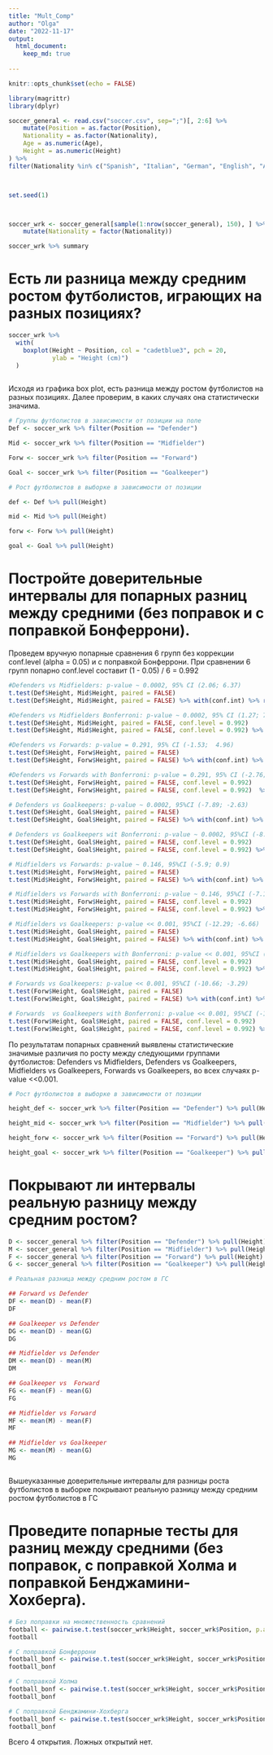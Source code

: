 ```yaml
---
title: "Mult_Comp"
author: "Olga"
date: "2022-11-17"
output: 
  html_document:
    keep_md: true
    
---
```


```r
knitr::opts_chunk$set(echo = FALSE)
```

```r
library(magrittr)
library(dplyr)
```



```r
soccer_general <- read.csv("soccer.csv", sep=";")[, 2:6] %>% 
    mutate(Position = as.factor(Position), 
    Nationality = as.factor(Nationality), 
    Age = as.numeric(Age), 
    Height = as.numeric(Height)
) %>% 
filter(Nationality %in% c("Spanish", "Italian", "German", "English", "Argentinian")) 



set.seed(1) 



soccer_wrk <- soccer_general[sample(1:nrow(soccer_general), 150), ] %>% 
    mutate(Nationality = factor(Nationality))

soccer_wrk %>% summary
```


# Есть ли разница между средним ростом футболистов, играющих на разных позициях?


```r
soccer_wrk %>%
  with(
    boxplot(Height ~ Position, col = "cadetblue3", pch = 20,
            ylab = "Height (cm)")
  )
  
```
Исходя из графика box plot, есть разница между ростом футболистов на разных позициях. Далее проверим, в каких случаях она статистически значима.

```r
# Группы футболистов в зависимости от позиции на поле
Def <- soccer_wrk %>% filter(Position == "Defender") 

Mid <- soccer_wrk %>% filter(Position == "Midfielder")

Forw <- soccer_wrk %>% filter(Position == "Forward") 

Goal <- soccer_wrk %>% filter(Position == "Goalkeeper") 
```


```r
# Рост футболистов в выборке в зависимости от позиции

def <- Def %>% pull(Height) 

mid <- Mid %>% pull(Height) 

forw <- Forw %>% pull(Height) 

goal <- Goal %>% pull(Height) 
```



# Постройте доверительные интервалы для попарных разниц между средними (без поправок и с поправкой Бонферрони). 
Проведем вручную попарные сравнения 6 групп без коррекции conf.level (alpha = 0.05) и с поправкой Бонферрони.
При сравнении 6 групп попарно conf.level составит (1 - 0.05) / 6 = 0.992

```r
#Defenders vs Midfielders: p-value ~ 0.0002, 95% CI (2.06; 6.37)
t.test(Def$Height, Mid$Height, paired = FALSE) 
t.test(Def$Height, Mid$Height, paired = FALSE) %>% with(conf.int) %>% round (., 2)

#Defenders vs Midfielders Bonferroni: p-value ~ 0.0002, 95% CI (1.27; 7.16)
t.test(Def$Height, Mid$Height, paired = FALSE, conf.level = 0.992) 
t.test(Def$Height, Mid$Height, paired = FALSE, conf.level = 0.992) %>% with(conf.int) %>% round (., 2) 
```



```r
#Defenders vs Forwards: p-value = 0.291, 95% CI (-1.53;  4.96)
t.test(Def$Height, Forw$Height, paired = FALSE) 
t.test(Def$Height, Forw$Height, paired = FALSE) %>% with(conf.int) %>% round (., 2)

#Defenders vs Forwards with Bonferroni: p-value = 0.291, 95% CI (-2.76;  6.19)
t.test(Def$Height, Forw$Height, paired = FALSE, conf.level = 0.992)
t.test(Def$Height, Forw$Height, paired = FALSE, conf.level = 0.992)  %>% with(conf.int) %>% round (., 2)
```


```r
# Defenders vs Goalkeepers: p-value ~ 0.0002, 95%CI (-7.89; -2.63)
t.test(Def$Height, Goal$Height, paired = FALSE)
t.test(Def$Height, Goal$Height, paired = FALSE) %>% with(conf.int) %>% round (., 2)

# Defenders vs Goalkeepers wit Bonferroni: p-value ~ 0.0002, 95%CI (-8.9; -1.62
t.test(Def$Height, Goal$Height, paired = FALSE, conf.level = 0.992)
t.test(Def$Height, Goal$Height, paired = FALSE, conf.level = 0.992) %>% with(conf.int) %>% round (., 2)

```

```r
# Midfielders vs Forwards: p-value ~ 0.146, 95%CI (-5.9; 0.9)
t.test(Mid$Height, Forw$Height, paired = FALSE)
t.test(Mid$Height, Forw$Height, paired = FALSE) %>% with(conf.int) %>% round (., 2)

# Midfielders vs Forwards with Bonferroni: p-value ~ 0.146, 95%CI (-7.18; 2.18)
t.test(Mid$Height, Forw$Height, paired = FALSE, conf.level = 0.992)
t.test(Mid$Height, Forw$Height, paired = FALSE, conf.level = 0.992) %>% with(conf.int) %>% round (., 2)

```

```r
# Midfielders vs Goalkeepers: p-value << 0.001, 95%CI (-12.29; -6.66)
t.test(Mid$Height, Goal$Height, paired = FALSE)
t.test(Mid$Height, Goal$Height, paired = FALSE) %>% with(conf.int) %>% round (., 2)

# Midfielders vs Goalkeepers with Bonferroni: p-value << 0.001, 95%CI (-13.36; -5.59)
t.test(Mid$Height, Goal$Height, paired = FALSE, conf.level = 0.992)
t.test(Mid$Height, Goal$Height, paired = FALSE, conf.level = 0.992) %>% with(conf.int) %>% round (., 2)
```

```r
# Forwards vs Goalkeepers: p-value << 0.001, 95%CI (-10.66; -3.29)
t.test(Forw$Height, Goal$Height, paired = FALSE)
t.test(Forw$Height, Goal$Height, paired = FALSE) %>% with(conf.int) %>% round (., 2)

# Forwards  vs Goalkeepers with Bonferroni: p-value << 0.001, 95%CI (-12.04; -1.91)
t.test(Forw$Height, Goal$Height, paired = FALSE, conf.level = 0.992)
t.test(Forw$Height, Goal$Height, paired = FALSE, conf.level = 0.992) %>% with(conf.int) %>% round (., 2)
```

По результатам попарных сравнений выявлены статистические значимые различия по росту между следующими группами футболистов: Defenders vs Midfielders, Defenders vs Goalkeepers, Midfielders vs Goalkeepers, Forwards vs Goalkeepers, во всех случаях p-value <<0.001.

```r
# Рост футболистов в выборке в зависимости от позиции

height_def <- soccer_wrk %>% filter(Position == "Defender") %>% pull(Height) %>% mean (na.rm = TRUE) %>% round(.,2)

height_mid <- soccer_wrk %>% filter(Position == "Midfielder") %>% pull(Height) %>% mean (na.rm = TRUE) %>% round(.,2)

height_forw <- soccer_wrk %>% filter(Position == "Forward") %>% pull(Height) %>% mean (na.rm = TRUE) %>% round(.,2)

height_goal <- soccer_wrk %>% filter(Position == "Goalkeeper") %>% pull(Height) %>% mean (na.rm = TRUE) %>% round(.,2)

```


# Покрывают ли интервалы реальную разницу между средним ростом? 



```r
D <- soccer_general %>% filter(Position == "Defender") %>% pull(Height)
M <- soccer_general %>% filter(Position == "Midfielder") %>% pull(Height)
F <- soccer_general %>% filter(Position == "Forward") %>% pull(Height)
G <- soccer_general %>% filter(Position == "Goalkeeper") %>% pull(Height)

# Реальная разница между средним ростом в ГС

## Forward vs Defender
DF <- mean(D) - mean(F)
DF 

## Goalkeeper vs Defender
DG <- mean(D) - mean(G)
DG

## Midfielder vs Defender
DM <- mean(D) - mean(M)
DM

## Goalkeeper vs  Forward
FG <- mean(F) - mean(G)
FG

## Midfielder vs Forward
MF <- mean(M) - mean(F)
MF

## Midfielder vs Goalkeeper
MG <- mean(M) - mean(G)
MG



```

Вышеуказанные доверительные интервалы для разницы роста футболистов в выборке покрывают реальную разницу между средним ростом футболистов в ГС

# Проведите попарные тесты для разниц между средними (без поправок, с поправкой Холма и поправкой Бенджамини-Хохберга). 

```r
# Без поправки на множественность сравнений
football <- pairwise.t.test(soccer_wrk$Height, soccer_wrk$Position, p.adjust.method = "none", pool.sd = FALSE)
football
```

```r
# С поправкой Бонферрони
football_bonf <- pairwise.t.test(soccer_wrk$Height, soccer_wrk$Position, p.adjust.method = "bonferroni", pool.sd = FALSE)
football_bonf
```

```r
# С поправкой Холма
football_bonf <- pairwise.t.test(soccer_wrk$Height, soccer_wrk$Position, p.adjust.method = "holm", pool.sd = FALSE)
football_bonf
```


```r
# С поправкой Бенджамини-Хохберга
football_bonf <- pairwise.t.test(soccer_wrk$Height, soccer_wrk$Position, p.adjust.method = "BH", pool.sd = FALSE)
football_bonf
```

Всего 4 открытия. Ложных открытий нет.

